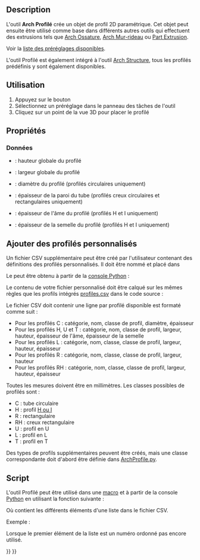 <languages/>

{{Docnav/fr
|[[Reinforcement_FootingRebars/fr|Armature de semelle]]
|[[BIM_Box/fr|Boîte]]
|[[BIM_Workbench/fr|Atelier BIM]]
|IconL=Reinforcement_FootingRebars.svg
|IconR=BIM_Box.svg
|IconC=Workbench_BIM.svg
}}

{{GuiCommand/fr
|Name=Arch Profile
|Name/fr=Arch Profilé
|MenuLocation=3D/BIM → Outils 3D génériques → Profilé
|Workbenches=[[BIM_Workbench/fr|BIM]]
|Version=0.19
}}

==Description==

L'outil '''Arch Profilé''' crée un objet de profil 2D paramétrique. Cet objet peut ensuite être utilisé comme base dans différents autres outils qui effectuent des extrusions tels que [[Arch_Frame/fr|Arch Ossature]], [[Arch_CurtainWall/fr|Arch Mur-rideau]] ou [[Part_Extrude/fr|Part Extrusion]].

Voir la [https://github.com/FreeCAD/FreeCAD/blob/main/src/Mod/BIM/Presets/profiles.csv liste des préréglages disponibles].

L'outil Profilé est également intégré à l'outil [[Arch_Structure/fr|Arch Structure]], tous les profilés prédéfinis y sont également disponibles.

<span id="Usage"></span>
==Utilisation==

# Appuyez sur le bouton {{Button|[[Image:Arch_Profile.svg|16px]] [[Arch_Profile/fr|Profilé]]}}
# Sélectionnez un préréglage dans le panneau des tâches de l'outil
# Cliquez sur un point de la vue 3D pour placer le profilé

<span id="Properties"></span>
==Propriétés==

<span id="Data"></span>
===Données===

* {{PropertyData|Height}} : hauteur globale du profilé
* {{PropertyData|Width}} : largeur globale du profilé
* {{PropertyData|Diameter}} : diamètre du profilé (profilés circulaires uniquement)
* {{PropertyData|Thickness}} : épaisseur de la paroi du tube (profilés creux circulaires et rectangulaires uniquement)
* {{PropertyData|Web Thickness}} : épaisseur de l'âme du profilé (profilés H et I uniquement)
* {{PropertyData|Flange Thickness}} : épaisseur de la semelle du profilé (profilés H et I uniquement)

<span id="Adding_custom_profiles"></span>
== Ajouter des profilés personnalisés ==

Un fichier CSV supplémentaire peut être créé par l'utilisateur contenant des définitions des profilés personnalisés. Il doit être nommé {{incode|profiles.csv}} et placé dans

{{Code|lang=bash|code=
$FREECAD_USER_DIR/BIM/
}}

Le {{incode|$FREECAD_USER_DIR}} peut être obtenu à partir de la [[Python_console/fr|console Python]] :

{{Code|lang=bash|code=
FreeCAD.getUserAppDataDir()
}}

Le contenu de votre fichier personnalisé {{incode|profiles.csv}} doit être calqué sur les mêmes règles que les profils intégrés [https://github.com/FreeCAD/FreeCAD/blob/main/src/Mod/BIM/Presets/profiles.csv profiles.csv] dans le code source :

Le fichier CSV doit contenir une ligne par profilé disponible est formaté comme suit :

* Pour les profilés C : catégorie, nom, classe de profil, diamètre, épaisseur
* Pour les profilés H, U et T : catégorie, nom, classe de profil, largeur, hauteur, épaisseur de l'âme, épaisseur de la semelle
* Pour les profilés L : catégorie, nom, classe, classe de profil, largeur, hauteur, épaisseur
* Pour les profilés R : catégorie, nom, classe, classe de profil, largeur, hauteur
* Pour les profilés RH : catégorie, nom, classe, classe de profil, largeur, hauteur, épaisseur

Toutes les mesures doivent être en millimètres. Les classes possibles de profilés sont : 

* C : tube circulaire
* H : profil [https://fr.wikipedia.org/wiki/Poutrelle_en_I H ou I]
* R : rectangulaire
* RH : creux rectangulaire
* U : profil en U
* L : profil en L
* T : profil en T

Des types de profils supplémentaires peuvent être créés, mais une classe correspondante doit d'abord être définie dans [https://github.com/FreeCAD/FreeCAD/blob/main/src/Mod/BIM/ArchProfile.py ArchProfile.py].

<span id="Scripting"></span>
==Script==

L'outil Profilé peut être utilisé dans une [[Macros/fr|macro]] et à partir de la console [[Python/fr|Python]] en utilisant la fonction suivante :

{{Code|code=
profile = makeProfile(profile_list)
}}

Où {{incode|profile_list}} contient les différents éléments d'une liste dans le fichier CSV.

Exemple :

{{Code|code=
import Arch
Arch.makeProfile([0, 'REC', 'REC100x100', 'R', 100, 100])
}}

Lorsque le premier élément de la liste est un numéro ordonné pas encore utilisé.


{{Docnav/fr
|[[Reinforcement_FootingRebars/fr|Armature de semelle]]
|[[BIM_Box/fr|Boîte]]
|[[BIM_Workbench/fr|Atelier BIM]]
|IconL=Reinforcement_FootingRebars.svg
|IconR=BIM_Box.svg
|IconC=Workbench_BIM.svg
}}

{{BIM_Tools_navi{{#translation:}}}}
{{Userdocnavi{{#translation:}}}}